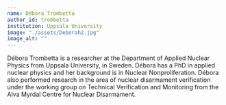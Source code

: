 ```yaml
---
name: Débora Trombetta
author_id: trombetta
institution: Uppsala University
image: "./assets/Deborah2.jpg"
image_alt: ""
---
```


Débora Trombetta is a researcher at the Department of Applied Nuclear Physics from Uppsala University, in Sweden. Débora has a PhD in applied nuclear physics and her background is in Nuclear Nonproliferation. Débora also performed research in the area of nuclear disarmament verification under the working group on Technical Verification and Monitoring from the Alva Myrdal Centre for Nuclear Disarmament.
